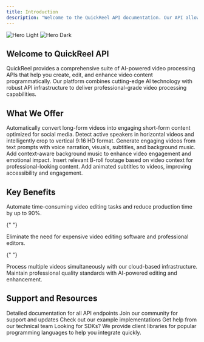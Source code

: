 ```yaml
---
title: Introduction
description: "Welcome to the QuickReel API documentation. Our API allows developers to leverage AI-powered video processing capabilities, enabling the creation of engaging video content quickly and efficiently."
---
```


<img
  className="block dark:hidden"
  src="/images/hero-light.svg"
  alt="Hero Light"
/>
<img
  className="hidden dark:block"
  src="/images/hero-dark.svg"
  alt="Hero Dark"
/>

## Welcome to QuickReel API

QuickReel provides a comprehensive suite of AI-powered video processing APIs that help you create, edit, and enhance video content programmatically. Our platform combines cutting-edge AI technology with robust API infrastructure to deliver professional-grade video processing capabilities.

## What We Offer

<CardGroup cols={2}>
  <Card title="AI Clipping" icon="scissors">
    Automatically convert long-form videos into engaging short-form content
    optimized for social media.
  </Card>
  <Card title="AI AutoCrop" icon="crop">
    Detect active speakers in horizontal videos and intelligently crop to
    vertical 9:16 HD format.
  </Card>
  <Card title="AI Text to Video" icon="closed-captioning">
    Generate engaging videos from text prompts with voice narration, visuals,
    subtitles, and background music.
  </Card>
  <Card title="AI BGM" icon="music">
    Add context-aware background music to enhance video engagement and emotional
    impact.
  </Card>
  <Card title="AI B-rolls" icon="film">
    Insert relevant B-roll footage based on video context for
    professional-looking content.
  </Card>
  <Card title="Subtitles API" icon="closed-captioning">
    Add animated subtitles to videos, improving accessibility and engagement.
  </Card>
</CardGroup>

## Key Benefits

<AccordionGroup>
  <Accordion title="Time Efficiency" icon="clock">
    Automate time-consuming video editing tasks and reduce production time by up
    to 90%.
  </Accordion>

{" "}

<Accordion title="Cost Effective" icon="dollar-sign">
  Eliminate the need for expensive video editing software and professional
  editors.
</Accordion>

{" "}

<Accordion title="Scalable Solutions" icon="arrows-up-down-left-right">
  Process multiple videos simultaneously with our cloud-based infrastructure.
</Accordion>

  <Accordion title="Quality Output" icon="star">
    Maintain professional quality standards with AI-powered editing and
    enhancement.
  </Accordion>
</AccordionGroup>


## Support and Resources

<CardGroup cols={2}>
  <Card
    title="API Reference"
    icon="book"
    href="/api-reference/AIclipping/gettingStarted"
  >
    Detailed documentation for all API endpoints
  </Card>
  <Card
    title="Discord Community"
    icon="discord"
    href="https://discord.com/invite/HXQ92SDamV"
  >
    Join our community for support and updates
  </Card>
  <Card title="GitHub" icon="github" href="https://github.com/quickreel">
    Check out our example implementations
  </Card>
  <Card
    title="Support"
    icon="headset"
    href="https://forms.gle/xvy56QAf2Tuudh4p9"
  >
    Get help from our technical team
  </Card>
</CardGroup>

<Note>
  Looking for SDKs? We provide client libraries for popular programming
  languages to help you integrate quickly.
</Note>
